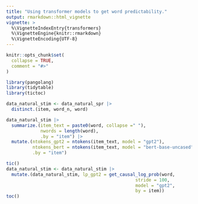 ```yaml
---
title: "Using transformer models to get word predictability."
output: rmarkdown::html_vignette
vignette: >
  %\VignetteIndexEntry{transformers}
  %\VignetteEngine{knitr::rmarkdown}
  %\VignetteEncoding{UTF-8}
---
```


```r
knitr::opts_chunk$set(
  collapse = TRUE,
  comment = "#>"
)
```

```r
library(pangolang)
library(tidytable)
library(tictoc)
```

```r
data_natural_stim <- data_natural_spr |> 
  distinct.(item, word_n, word)
```

```r
data_natural_stim |>
  summarize.(item_text = paste0(word, collapse =" "), 
             nwords = length(word),
             .by = "item") |>
  mutate.(ntokens_gpt2 = ntokens(item_text, model = "gpt2"),
          ntokens_bert = ntokens(item_text, model = "bert-base-uncased"),
          .by = "item")

```

```r
tic()
data_natural_stim <- data_natural_stim |>
  mutate.(data_natural_stim, lp_gpt2 = get_causal_log_prob(word, 
                                                 stride = 100,
                                                 model = "gpt2",
                                                 by = item))
toc()
```
